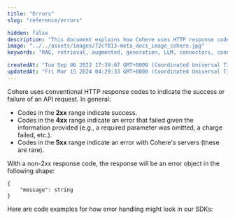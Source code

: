 ```yaml
---
title: "Errors"
slug: "reference/errors"

hidden: false
description: "This document explains how Cohere uses HTTP response codes to indicate the success or failure of an API request, with codes in the 2xx range indicating success, 4xx range indicating errors due to provided information, and 5xx range indicating server errors. It also provides code examples for error handling in different programming languages."
image: "../../assets/images/72cf813-meta_docs_image_cohere.jpg"  
keywords: "RAG, retrieval, augmented, generation, LLM, connectors, connector, langchain"

createdAt: "Tue Sep 06 2022 17:39:07 GMT+0000 (Coordinated Universal Time)"
updatedAt: "Fri Mar 15 2024 04:29:33 GMT+0000 (Coordinated Universal Time)"
---
```

Cohere uses conventional HTTP response codes to indicate the success or failure of an API request. In general:

- Codes in the **2xx** range indicate success.
- Codes in the **4xx** range indicate an error that failed given the information provided (e.g., a required parameter was omitted, a charge failed, etc.).
- Codes in the **5xx** range indicate an error with Cohere's servers (these are rare).

With a non-2xx response code, the response will be an error object in the following shape:

```
{
    "message": string
}
```

Here are code examples for how error handling might look in our SDKs:
